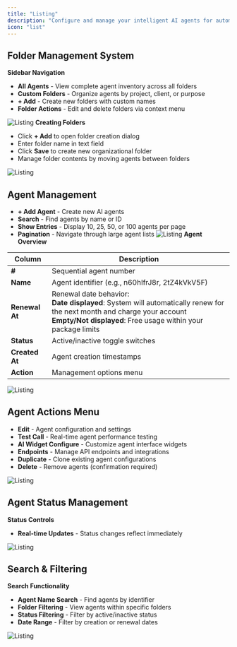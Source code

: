 ```yaml
---
title: "Listing"
description: "Configure and manage your intelligent AI agents for automated customer interactions"
icon: "list"
---
```


## Folder Management System

**Sidebar Navigation**
- **All Agents** - View complete agent inventory across all folders
- **Custom Folders** - Organize agents by project, client, or purpose
- **+ Add** - Create new folders with custom names
- **Folder Actions** - Edit and delete folders via context menu


![Listing](/images/ai/AI-Agents-folders.png)
**Creating Folders**
- Click **+ Add** to open folder creation dialog
- Enter folder name in text field
- Click **Save** to create new organizational folder
- Manage folder contents by moving agents between folders

![Listing](/images/ai/AI-Agents-add.png)
## Agent Management

- **+ Add Agent** - Create new AI agents
- **Search** - Find agents by name or ID
- **Show Entries** - Display 10, 25, 50, or 100 agents per page
- **Pagination** - Navigate through large agent lists
![Listing](/images/ai/AI-Agents-header.png)
**Agent Overview**

| Column | Description |
|--------|-------------|
| **#** | Sequential agent number |
| **Name** | Agent identifier (e.g., n60hIfrJ8r, 2tZ4kVkV5F) |
| **Renewal At** | Renewal date behavior:<br/>**Date displayed**: System will automatically renew for the next month and charge your account<br/>**Empty/Not displayed**: Free usage within your package limits |
| **Status** | Active/inactive toggle switches |
| **Created At** | Agent creation timestamps |
| **Action** | Management options menu |

![Listing](/images/ai/AI-Agents-overview.png)

## Agent Actions Menu
- **Edit** - Agent configuration and settings
- **Test Call** - Real-time agent performance testing
- **AI Widget Configure** - Customize agent interface widgets
- **Endpoints** - Manage API endpoints and integrations
- **Duplicate** - Clone existing agent configurations
- **Delete** - Remove agents (confirmation required)

![Listing](/images/ai/AI-Agents-action.png)

## Agent Status Management
**Status Controls**
- **Real-time Updates** - Status changes reflect immediately

![Listing](/images/ai/AI-Agents-status.png)

## Search & Filtering

**Search Functionality**
- **Agent Name Search** - Find agents by identifier
- **Folder Filtering** - View agents within specific folders
- **Status Filtering** - Filter by active/inactive status
- **Date Range** - Filter by creation or renewal dates

![Listing](/images/ai/AI-Agents-search.png)

